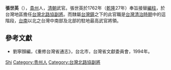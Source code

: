 {{Otheruses|other=名为张世英的其他人物|张世英}}

'''張世英'''（{{bd|？||？|}}），[[貴州|貴州]]人，[[清朝|清朝]]武官。張世英於1762年（[[乾隆|乾隆]]27年）奉旨接替[[編柱|編柱]]，於台灣地區擔任[[台灣北路協|台灣北路協]][[副將|副將]]。而隸屬[[台灣鎮|台灣鎮]]之下的此官職是[[台灣清治時期|台灣清治時期]]中的這階段，[[台南|台南]]以北之台灣中南部及北部的駐地最高武官將領。

== 參考文獻 ==
* 劉寧顏編，《重修台灣省通志》，台北市，台灣省文獻委員會，1994年。

{{start box}}
{{s-before|[[編柱|編柱]]}}
{{s-title|[[台灣北路協|台灣北路協]][[副將|副將]]|1762年上任}}
{{s-after|[[李雲標|李雲標]]}}
{{end box}}
{{start box}}
{{s-before|[[李雲標|李雲標]]}}
{{s-title|[[台灣北路協|台灣北路協]][[副將|副將]]|1762年上任}}
{{s-after|[[劉奇偉|劉奇偉]]}}
{{end box}}

{{Authority control}}
{{DEFAULTSORT:Zhang张}}
[[Category:张姓|Shi]]
[[Category:贵州人|Category:贵州人]]
[[Category:台灣北路協副將|Category:台灣北路協副將]]